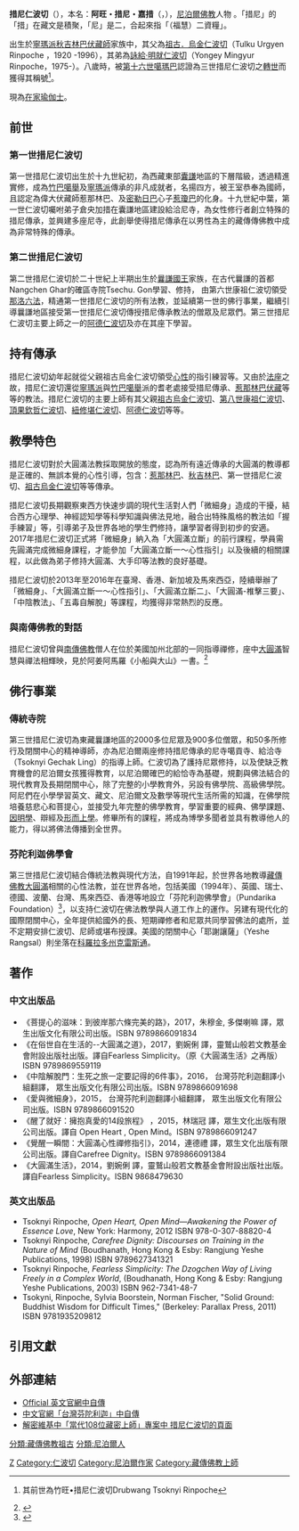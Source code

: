 {{blpsources|time=2019-02-10T11:53:26+00:00}}
'''措尼仁波切'''（{{bo|b=ཚོགས་གཉིས་རིན་པོ་ཆེ།|w=tshogs gnyis rin po che|t=tsok-nyi rin-po-ché}}），本名：'''阿旺・措尼・嘉措'''（{{bo|b=ངག་དབང་ཚོགས་གཉིས་རྒྱ་མཚོ།|t=Nga-wang Tsok-nyi Gya-mtso}}，{{bd|1966年|3月13日}}），[[尼泊爾|尼泊爾]][[佛教|佛教]]人物 。「措尼」的「措」在藏文是積聚，「尼」是二，合起來指「（福慧）二資糧」。

出生於[[寧瑪派|寧瑪派]][[秋吉林巴|秋吉林巴]][[伏藏師|伏藏師]]家族中，其父為[[祖古烏金仁波切|祖古．烏金仁波切]]（Tulku Urgyen Rinpoche ，1920 -1996），其弟為[[明就仁波切|詠給‧明就仁波切]]（Yongey Mingyur Rinpoche，1975-）。八歲時，被[[第十六世噶瑪巴|第十六世噶瑪巴]]認證為三世措尼仁波切之[[祖古|轉世]]而獲得其稱號<ref name="Rigpa Wiki">{{cite web|title=Tsoknyi Rinpoche|url=http://www.rigpawiki.org/index.php?title=Tsoknyi_Rinpoche|work=Rigpa Wiki|accessdate=29 April 2012|archive-date=2021-02-14|archive-url=https://web.archive.org/web/20210214195025/http://www.rigpawiki.org/index.php?title=Tsoknyi_Rinpoche|dead-url=no}}其前世為竹旺•措尼仁波切Drubwang Tsoknyi Rinpoche</ref>。

現為[[優婆塞|在家]][[瑜伽士|瑜伽士]]。

== 前世 ==
===第一世措尼仁波切===
第一世措尼仁波切出生於十九世紀初，為西藏東部[[囊謙|囊謙]]地區的下層階級，透過精進實修，成為[[竹巴噶舉|竹巴噶舉]]及[[寧瑪派|寧瑪派]]傳承的非凡成就者，名揚四方，被王室恭奉為國師{{FACT}}，且認定為偉大伏藏師惹那林巴、及[[密勒日巴|密勒日巴]]心子[[惹瓊巴|惹瓊巴]]的化身。十九世紀中葉，第一世仁波切囑咐弟子倉央加措在囊謙地區建設給洽尼寺，為女性修行者創立特殊的措尼傳承，並興建多座尼寺，此創舉使得措尼傳承在以男性為主的藏傳傳佛教中成為非常特殊的傳承。

===第二世措尼仁波切===
第二世措尼仁波切於二十世紀上半期出生於[[曩謙國王|曩謙國王]]家族，在古代曩謙的首都Nangchen Ghar的確區寺院Tsechu. Gon學習、修持， 由第六世康祖仁波切領受[[那洛六法|那洛六法]]，精通第一世措尼仁波切的所有法教，並延續第一世的佛行事業，繼續引導曩謙地區接受第一世措尼仁波切傳授措尼傳承教法的僧眾及尼眾們。第三世措尼仁波切主要上師之一的[[阿德仁波切|阿德仁波切]]及亦在其座下學習。

== 持有傳承==
措尼仁波切幼年起就從父親祖古烏金仁波切領受[[心性|心性]]的指引練習等。又由於[[法座|法座]]之故，措尼仁波切還從[[寧瑪派|寧瑪派]]與[[竹巴噶舉|竹巴噶舉]]派的耆老處接受措尼傳承、[[惹那林巴|惹那林巴]][[伏藏|伏藏]]等等的教法。措尼仁波切的主要上師有其父親[[祖古烏金仁波切|祖古烏金仁波切]]、[[第八世康祖仁波切|第八世康祖仁波切]]、[[頂果欽哲仁波切|頂果欽哲仁波切]]、[[紐修堪仁波切|紐修堪仁波切]]、[[阿德仁波切|阿德仁波切]]等等。

== 教學特色==
措尼仁波切對於大圓滿法教採取開放的態度，認為所有遠近傳承的大圓滿的教導都是正確的、無誤本覺的心性引導，包含：[[惹那林巴|惹那林巴]]、[[秋吉林巴|秋吉林巴]]、第一世措尼仁波切、[[祖古烏金仁波切|祖古烏金仁波切]]等等傳承。

措尼仁波切長期觀察東西方快速步調的現代生活對人們「微細身」造成的干擾，結合西方心理學、神經認知學等科學知識與佛法見地，融合出特殊風格的教法如「握手練習」等，引導弟子及世界各地的學生們修持，讓學習者得到初步的安適。2017年措尼仁波切正式將「微細身」納入為「大圓滿立斷」的前行課程，學員需先圓滿完成微細身課程，才能參加「大圓滿立斷一～心性指引」以及後續的相關課程，以此做為弟子修持大圓滿、大手印等法教的良好基礎。

措尼仁波切於2013年至2016年在臺灣、香港、新加坡及馬來西亞，陸續舉辦了「微細身」、「大圓滿立斷一～心性指引」、「大圓滿立斷二」、「大圓滿-椎擊三要」、「中陰教法」、「五毒自解脫」等課程，均獲得非常熱烈的反應。

===與南傳佛教的對話===
措尼仁波切曾與[[南傳佛教|南傳佛教]]僧人{{le|阿姜阿馬羅|Ajahn Amaro}}在位於美國加州北部的{{le|靈岩禪修中心|Spirit Rock Meditation Center
}}一同指導禪修，座中[[大圓滿|大圓滿]]智慧與{{le|泰國森林傳統|Thai Forest Tradition}}禪法相輝映，見於阿姜阿馬羅《小船與大山》一書。<ref>{{citebook|author=Ajahn Amaro|title=Small Boat, Great Mountain|year=2002|url=https://www.abhayagiri.org/books/423-small-boat-great-mountain|ISBN=0-9620640-6-8|access-date=2022-03-15|archive-date=2021-10-30|archive-url=https://web.archive.org/web/20211030014523/https://www.abhayagiri.org/books/423-small-boat-great-mountain}}</ref>

== 佛行事業==
===傳統寺院===
第三世措尼仁波切為東藏曩謙地區的2000多位尼眾及900多位僧眾，和50多所修行及閉關中心的精神導師，亦為尼泊爾兩座修持措尼傳承的尼寺噶貢寺、給洽寺（Tsoknyi Gechak Ling）的指導上師。仁波切為了護持尼眾修持，以及使缺乏教育機會的尼泊爾女孩獲得教育，以尼泊爾確巴的給恰寺為基礎，規劃與佛法結合的現代教育及長期閉關中心，除了完整的小學教育外，另設有佛學院、高級佛學院。阿尼們在小學學習英文、藏文、尼泊爾文及數學等現代生活所需的知識，在佛學院培養慈悲心和菩提心，並接受九年完整的佛學教育，學習重要的經典、佛學課題、[[因明|因明學]]、辯經及[[形而上學|形而上學]]。修畢所有的課程，將成為博學多聞者並具有教導他人的能力，得以將佛法傳播到全世界。

===芬陀利迦佛學會===
第三世措尼仁波切結合傳統法教與現代方法，自1991年起，於世界各地教導[[藏傳佛教|藏傳佛教]][[大圓滿|大圓滿]]相關的心性法教，並在世界各地，包括美國（1994年）、英國、瑞士、德國、波蘭、台灣、馬來西亞、香港等地設立「芬陀利迦佛學會」（Pundarika Foundation）<ref>{{citeweb|title=措尼仁波切佛行事業及全球芬陀利迦網站|url=https://www.pundarika.tw/?tw&about_2=123|publisher=台灣芬陀利迦佛學會|date=2014-09-19|access-date=2022-03-17|archive-date=2017-06-30|archive-url=https://web.archive.org/web/20170630061319/http://pundarika.tw/?tw&about_2=123}}</ref>，以支持仁波切在佛法教學與人道工作上的運作。另建有現代化的國際閉關中心，全年提供給國外的長、短期禪修者和尼眾共同學習佛法的處所，並不定期安排仁波切、尼師或堪布授課。美國的閉關中心「耶謝讓薩」（Yeshe Rangsal）則坐落在[[科羅拉多州|科羅拉多州]][[克雷斯通_(科罗拉多州)|克雷斯通]]。

==著作==
===中文出版品===
* 《菩提心的滋味：到彼岸那六條完美的路》，2017，朱穆金, 多傑喇嘛 譯，眾生出版文化有限公司出版。ISBN 9789866091834
* 《在俗世自在生活的--大圓滿之道》，2017，劉婉俐 譯，靈鷲山般若文教基金會附設出版社出版。譯自Fearless Simplicity。（原《大圓滿生活》之再版）ISBN 9789869559119
* 《中陰解脫門：生死之旅一定要記得的6件事》，2016， 台灣芬陀利迦翻譯小組翻譯， 眾生出版文化有限公司出版。ISBN 9789866091698
* 《愛與微細身》，2015， 台灣芬陀利迦翻譯小組翻譯， 眾生出版文化有限公司出版。ISBN 9789866091520
* 《醒了就好：擁抱真愛的14段旅程》 ，2015，林瑞冠 譯，眾生文化出版有限公司出版。譯自 Open Heart , Open Mind。ISBN 9789866091247
* 《覺醒一瞬間：大圓滿心性禪修指引》，2014，連德禮 譯，眾生文化出版有限公司出版。譯自Carefree Dignity。ISBN 9789866091384
* 《大圓滿生活》，2014，劉婉俐 譯，靈鷲山般若文教基金會附設出版社出版。譯自Fearless Simplicity。ISBN 9868479630

===英文出版品===
*Tsoknyi Rinpoche, ''Open Heart, Open Mind—Awakening the Power of Essence Love'', New York: Harmony, 2012 ISBN 978-0-307-88820-4
*Tsoknyi Rinpoche, ''Carefree Dignity: Discourses on Training in the Nature of Mind'' (Boudhanath, Hong Kong & Esby: Rangjung Yeshe Publications, 1998)  ISBN 9789627341321
*Tsoknyi Rinpoche, ''Fearless Simplicity: The Dzogchen Way of Living Freely in a Complex World'', (Boudhanath, Hong Kong & Esby: Rangjung Yeshe Publications, 2003) ISBN 962-7341-48-7
*Tsokyni, Rinpoche, Sylvia Boorstein, Norman Fischer, "Solid Ground: Buddhist Wisdom for Difficult Times," (Berkeley: Parallax Press, 2011) ISBN 9781935209812

==引用文獻==
{{reflist}}

==外部連結==
*[http://www.tsoknyirinpoche.org/rinpoche/ Official 英文官網中自傳] {{Wayback|url=http://www.tsoknyirinpoche.org/rinpoche/ |date=20201127053548 }}
*[http://www.pundarika.tw/?tw&about_1=116 中文官網「台灣芬陀利迦」中自傳] {{Wayback|url=http://www.pundarika.tw/?tw&about_1=116 |date=20171203041241 }}
*[http://waterbel.diskstation.me/Decode_Wiki/index.php?title=Tsoknyi_Rinpoche_%E6%8E%AA%E5%B0%BC%E4%BB%81%E6%B3%A2%E5%88%87 解密維基中「當代108位藏密上師」專案中 措尼仁波切的頁面] {{Wayback|url=http://waterbel.diskstation.me/Decode_Wiki/index.php?title=Tsoknyi_Rinpoche_%E6%8E%AA%E5%B0%BC%E4%BB%81%E6%B3%A2%E5%88%87 |date=20161220053739 }}

{{DEFAULTSORT:Tsoknyi Rinpoche}}
[[Category:藏传佛教人物|Z]]
[[Category:仁波切|Category:仁波切]]
[[分類:藏傳佛教祖古|分類:藏傳佛教祖古]]
[[分類:尼泊爾人|分類:尼泊爾人]]
[[Category:尼泊爾作家|Category:尼泊爾作家]]
[[Category:藏傳佛教上師|Category:藏傳佛教上師]]